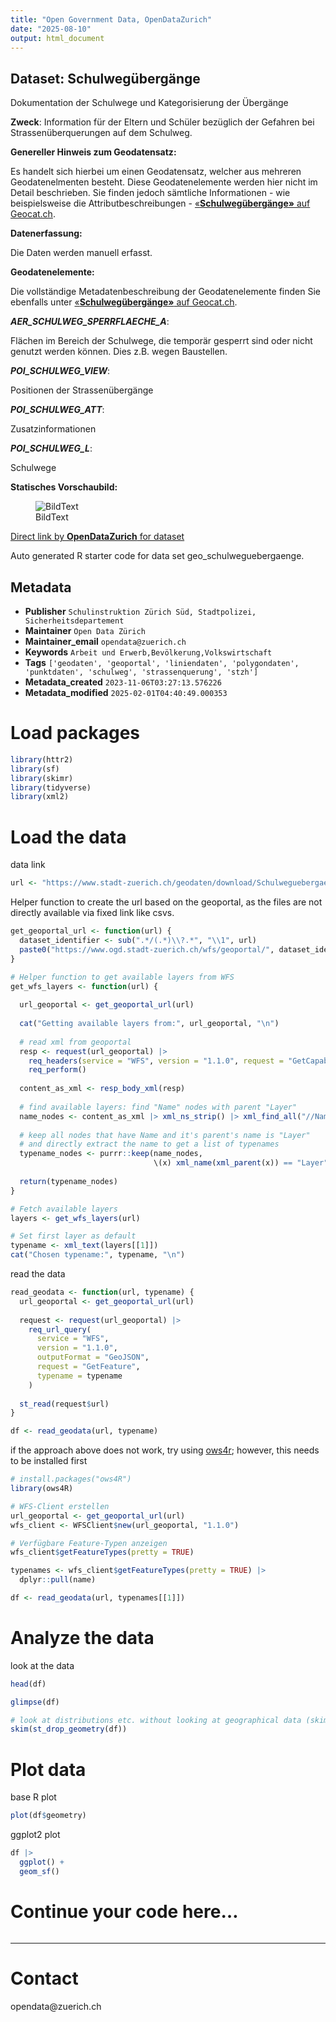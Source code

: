 ```yaml
---
title: "Open Government Data, OpenDataZurich"
date: "2025-08-10"
output: html_document
---
```


## Dataset: Schulwegübergänge

Dokumentation der Schulwege und Kategorisierung der Übergänge

**Zweck**: Information für der Eltern und Schüler bezüglich der Gefahren bei Strassenüberquerungen auf dem Schulweg.

**Genereller Hinweis zum Geodatensatz:**

Es handelt sich hierbei um einen Geodatensatz, welcher aus mehreren Geodatenelmenten besteht. Diese Geodatenelemente werden hier nicht im Detail beschrieben. Sie finden jedoch sämtliche Informationen - wie beispielsweise die Attributbeschreibungen - [«**Schulwegübergänge»** auf Geocat.ch](https://www.geocat.ch/geonetwork/srv/ger/catalog.search#/metadata/8d325d82-81a9-46a9-9270-644b68318ef8).
			   

**Datenerfassung:**

Die Daten werden manuell erfasst.

**Geodatenelemente:**

Die vollständige Metadatenbeschreibung der Geodatenelemente finden Sie ebenfalls unter [«**Schulwegübergänge»** auf Geocat.ch](https://www.geocat.ch/geonetwork/srv/ger/md.viewer#/full_view/8d325d82-81a9-46a9-9270-644b68318ef8).

***AER_SCHULWEG_SPERRFLAECHE_A***: 

Flächen im Bereich der Schulwege, die temporär gesperrt sind oder nicht genutzt werden können. Dies z.B. wegen Baustellen.


***POI_SCHULWEG_VIEW***: 

Positionen der Strassenübergänge


***POI_SCHULWEG_ATT***: 

Zusatzinformationen


***POI_SCHULWEG_L***: 

Schulwege




**Statisches Vorschaubild:**

![BildText](https://www.gis.stadt-zuerich.ch/zueriplan_docs/geocat/8d325d82-81a9-46a9-9270-644b68318ef8.png)



[Direct link by **OpenDataZurich** for dataset](https://data.stadt-zuerich.ch/dataset/geo_schulweguebergaenge)

Auto generated R starter code for data set geo_schulweguebergaenge.

## Metadata

- **Publisher** `Schulinstruktion Zürich Süd, Stadtpolizei, Sicherheitsdepartement`
- **Maintainer** `Open Data Zürich`
- **Maintainer_email** `opendata@zuerich.ch`
- **Keywords** `Arbeit und Erwerb,Bevölk­erung,​​Volks​­wirt​­schaft`
- **Tags** `['geodaten', 'geoportal', 'liniendaten', 'polygondaten', 'punktdaten', 'schulweg', 'strassenquerung', 'stzh']`
- **Metadata_created** `2023-11-06T03:27:13.576226`
- **Metadata_modified** `2025-02-01T04:40:49.000353`


# Load packages

```r
library(httr2)
library(sf)
library(skimr)
library(tidyverse)
library(xml2)
```

# Load the data

data link
```r
url <- "https://www.stadt-zuerich.ch/geodaten/download/Schulweguebergaenge?format=geojson_link"
```


Helper function to create the url based on the geoportal, as the files are not directly available via fixed link like csvs.
```r
get_geoportal_url <- function(url) {
  dataset_identifier <- sub(".*/(.*)\\?.*", "\\1", url)
  paste0("https://www.ogd.stadt-zuerich.ch/wfs/geoportal/", dataset_identifier)
}
```

```r
# Helper function to get available layers from WFS
get_wfs_layers <- function(url) {
  
  url_geoportal <- get_geoportal_url(url)
  
  cat("Getting available layers from:", url_geoportal, "\n")
  
  # read xml from geoportal
  resp <- request(url_geoportal) |> 
    req_headers(service = "WFS", version = "1.1.0", request = "GetCapabilities") |> 
    req_perform()
  
  content_as_xml <- resp_body_xml(resp)
  
  # find available layers: find "Name" nodes with parent "Layer"
  name_nodes <- content_as_xml |> xml_ns_strip() |> xml_find_all("//Name")
  
  # keep all nodes that have Name and it's parent's name is "Layer"
  # and directly extract the name to get a list of typenames
  typename_nodes <- purrr::keep(name_nodes,
                                \(x) xml_name(xml_parent(x)) == "Layer")
  
  return(typename_nodes)
}

# Fetch available layers
layers <- get_wfs_layers(url)

# Set first layer as default
typename <- xml_text(layers[[1]])
cat("Chosen typename:", typename, "\n")
```

read the data
```r
read_geodata <- function(url, typename) {
  url_geoportal <- get_geoportal_url(url)
  
  request <- request(url_geoportal) |>
    req_url_query(
      service = "WFS",
      version = "1.1.0",
      outputFormat = "GeoJSON",
      request = "GetFeature",
      typename = typename
    )
  
  st_read(request$url)
}

df <- read_geodata(url, typename)
```

if the approach above does not work, try using [ows4r](https://eblondel.github.io/ows4R/); however, this needs to be installed first
```r
# install.packages("ows4R")
library(ows4R)

# WFS-Client erstellen
url_geoportal <- get_geoportal_url(url)
wfs_client <- WFSClient$new(url_geoportal, "1.1.0")

# Verfügbare Feature-Typen anzeigen
wfs_client$getFeatureTypes(pretty = TRUE)

typenames <- wfs_client$getFeatureTypes(pretty = TRUE) |> 
  dplyr::pull(name)

df <- read_geodata(url, typenames[[1]])
```

# Analyze the data

look at the data
```r
head(df)
```

```r
glimpse(df)
```

```r
# look at distributions etc. without looking at geographical data (skim cannot deal with geometries)
skim(st_drop_geometry(df))
```

# Plot data

base R plot
```r
plot(df$geometry)
```

ggplot2 plot
```r
df |>
  ggplot() +
  geom_sf()
```

# Continue your code here...

```r

```

------------------------------------------------------------------------

# Contact

opendata@zuerich.ch
